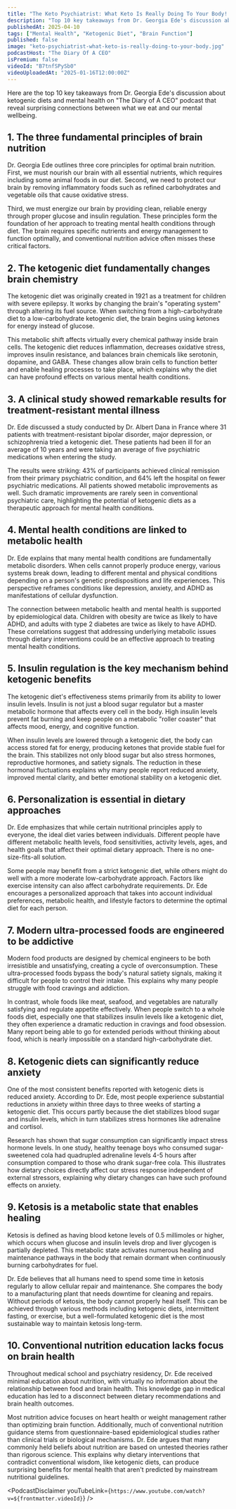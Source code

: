 ```yaml
---
title: "The Keto Psychiatrist: What Keto Is Really Doing To Your Body! Can It Cure 43% Of Mental Illness?"
description: "Top 10 key takeaways from Dr. Georgia Ede's discussion about ketogenic diets and mental health on "The Diary of A CEO" podcast that reveal surprising connections between what we eat and our mental wellbeing."
publishedAt: 2025-04-10
tags: ["Mental Health", "Ketogenic Diet", "Brain Function"]
published: false
image: "keto-psychiatrist-what-keto-is-really-doing-to-your-body.jpg"
podcastHost: "The Diary Of A CEO"
isPremium: false
videoId: "B7tnfSPySb0"
videoUploadedAt: "2025-01-16T12:00:00Z"
---
```



<PodcastSummaryPageLayout frontmatter={frontmatter}>

Here are the top 10 key takeaways from Dr. Georgia Ede's discussion about ketogenic diets and mental health on "The Diary of A CEO" podcast that reveal surprising connections between what we eat and our mental wellbeing.

## 1. The three fundamental principles of brain nutrition

Dr. Georgia Ede outlines three core principles for optimal brain nutrition. First, we must nourish our brain with all essential nutrients, which requires including some animal foods in our diet. Second, we need to protect our brain by removing inflammatory foods such as refined carbohydrates and vegetable oils that cause oxidative stress.

Third, we must energize our brain by providing clean, reliable energy through proper glucose and insulin regulation. These principles form the foundation of her approach to treating mental health conditions through diet. The brain requires specific nutrients and energy management to function optimally, and conventional nutrition advice often misses these critical factors.

## 2. The ketogenic diet fundamentally changes brain chemistry

The ketogenic diet was originally created in 1921 as a treatment for children with severe epilepsy. It works by changing the brain's "operating system" through altering its fuel source. When switching from a high-carbohydrate diet to a low-carbohydrate ketogenic diet, the brain begins using ketones for energy instead of glucose.

This metabolic shift affects virtually every chemical pathway inside brain cells. The ketogenic diet reduces inflammation, decreases oxidative stress, improves insulin resistance, and balances brain chemicals like serotonin, dopamine, and GABA. These changes allow brain cells to function better and enable healing processes to take place, which explains why the diet can have profound effects on various mental health conditions.

## 3. A clinical study showed remarkable results for treatment-resistant mental illness

Dr. Ede discussed a study conducted by Dr. Albert Dana in France where 31 patients with treatment-resistant bipolar disorder, major depression, or schizophrenia tried a ketogenic diet. These patients had been ill for an average of 10 years and were taking an average of five psychiatric medications when entering the study.

The results were striking: 43% of participants achieved clinical remission from their primary psychiatric condition, and 64% left the hospital on fewer psychiatric medications. All patients showed metabolic improvements as well. Such dramatic improvements are rarely seen in conventional psychiatric care, highlighting the potential of ketogenic diets as a therapeutic approach for mental health conditions.

## 4. Mental health conditions are linked to metabolic health

Dr. Ede explains that many mental health conditions are fundamentally metabolic disorders. When cells cannot properly produce energy, various systems break down, leading to different mental and physical conditions depending on a person's genetic predispositions and life experiences. This perspective reframes conditions like depression, anxiety, and ADHD as manifestations of cellular dysfunction.

The connection between metabolic health and mental health is supported by epidemiological data. Children with obesity are twice as likely to have ADHD, and adults with type 2 diabetes are twice as likely to have ADHD. These correlations suggest that addressing underlying metabolic issues through dietary interventions could be an effective approach to treating mental health conditions.

## 5. Insulin regulation is the key mechanism behind ketogenic benefits

The ketogenic diet's effectiveness stems primarily from its ability to lower insulin levels. Insulin is not just a blood sugar regulator but a master metabolic hormone that affects every cell in the body. High insulin levels prevent fat burning and keep people on a metabolic "roller coaster" that affects mood, energy, and cognitive function.

When insulin levels are lowered through a ketogenic diet, the body can access stored fat for energy, producing ketones that provide stable fuel for the brain. This stabilizes not only blood sugar but also stress hormones, reproductive hormones, and satiety signals. The reduction in these hormonal fluctuations explains why many people report reduced anxiety, improved mental clarity, and better emotional stability on a ketogenic diet.

## 6. Personalization is essential in dietary approaches

Dr. Ede emphasizes that while certain nutritional principles apply to everyone, the ideal diet varies between individuals. Different people have different metabolic health levels, food sensitivities, activity levels, ages, and health goals that affect their optimal dietary approach. There is no one-size-fits-all solution.

Some people may benefit from a strict ketogenic diet, while others might do well with a more moderate low-carbohydrate approach. Factors like exercise intensity can also affect carbohydrate requirements. Dr. Ede encourages a personalized approach that takes into account individual preferences, metabolic health, and lifestyle factors to determine the optimal diet for each person.

## 7. Modern ultra-processed foods are engineered to be addictive

Modern food products are designed by chemical engineers to be both irresistible and unsatisfying, creating a cycle of overconsumption. These ultra-processed foods bypass the body's natural satiety signals, making it difficult for people to control their intake. This explains why many people struggle with food cravings and addiction.

In contrast, whole foods like meat, seafood, and vegetables are naturally satisfying and regulate appetite effectively. When people switch to a whole foods diet, especially one that stabilizes insulin levels like a ketogenic diet, they often experience a dramatic reduction in cravings and food obsession. Many report being able to go for extended periods without thinking about food, which is nearly impossible on a standard high-carbohydrate diet.

## 8. Ketogenic diets can significantly reduce anxiety

One of the most consistent benefits reported with ketogenic diets is reduced anxiety. According to Dr. Ede, most people experience substantial reductions in anxiety within three days to three weeks of starting a ketogenic diet. This occurs partly because the diet stabilizes blood sugar and insulin levels, which in turn stabilizes stress hormones like adrenaline and cortisol.

Research has shown that sugar consumption can significantly impact stress hormone levels. In one study, healthy teenage boys who consumed sugar-sweetened cola had quadrupled adrenaline levels 4-5 hours after consumption compared to those who drank sugar-free cola. This illustrates how dietary choices directly affect our stress response independent of external stressors, explaining why dietary changes can have such profound effects on anxiety.

## 9. Ketosis is a metabolic state that enables healing

Ketosis is defined as having blood ketone levels of 0.5 millimoles or higher, which occurs when glucose and insulin levels drop and liver glycogen is partially depleted. This metabolic state activates numerous healing and maintenance pathways in the body that remain dormant when continuously burning carbohydrates for fuel.

Dr. Ede believes that all humans need to spend some time in ketosis regularly to allow cellular repair and maintenance. She compares the body to a manufacturing plant that needs downtime for cleaning and repairs. Without periods of ketosis, the body cannot properly heal itself. This can be achieved through various methods including ketogenic diets, intermittent fasting, or exercise, but a well-formulated ketogenic diet is the most sustainable way to maintain ketosis long-term.

## 10. Conventional nutrition education lacks focus on brain health

Throughout medical school and psychiatry residency, Dr. Ede received minimal education about nutrition, with virtually no information about the relationship between food and brain health. This knowledge gap in medical education has led to a disconnect between dietary recommendations and brain health outcomes.

Most nutrition advice focuses on heart health or weight management rather than optimizing brain function. Additionally, much of conventional nutrition guidance stems from questionnaire-based epidemiological studies rather than clinical trials or biological mechanisms. Dr. Ede argues that many commonly held beliefs about nutrition are based on untested theories rather than rigorous science. This explains why dietary interventions that contradict conventional wisdom, like ketogenic diets, can produce surprising benefits for mental health that aren't predicted by mainstream nutritional guidelines.

<PodcastDisclaimer
  youTubeLink={`https://www.youtube.com/watch?v=${frontmatter.videoId}`}
/>

</PodcastSummaryPageLayout>
